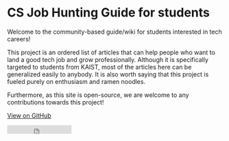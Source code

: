 # CS Job Hunting Guide for students

Welcome to the community-based guide/wiki for students interested in tech careers!

This project is an ordered list of articles that can help people who want to land a good tech job and grow professionally. Although it is specifically targeted to students from KAIST, most of the articles here can be generalized easily to anybody. It is also worth saying that this project is fueled purely on enthusiasm and ramen noodles. 

Furthermore, as this site is open-source, we are welcome to any contributions towards this project!

[View on GitHub](https://github.com/kaitech-kaist/guide)

<iframe src="https://ghbtns.com/github-btn.html?user=kaitech-kaist&repo=guide&type=star&count=true" frameborder="0" scrolling="0" width="150" height="20" title="GitHub"></iframe>